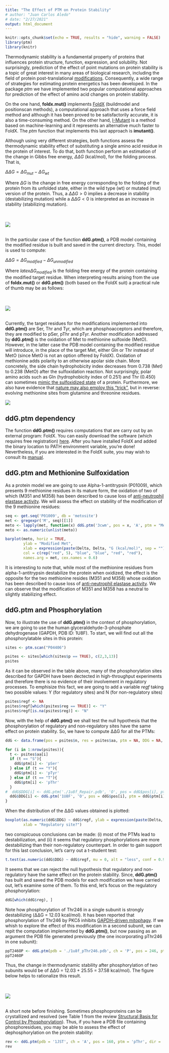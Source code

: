 ```yaml
---
title: "The Effect of PTM on Protein Stability"
# author: "Juan Carlos Aledo"
# date: "2/27/2021"
output: html_document
---
```


```r
knitr::opts_chunk$set(echo = TRUE, results = "hide", warning = FALSE)
library(ptm)
library(knitr)
```


Thermodynamic stability is a fundamental property of proteins that influences protein structure, function, expression, and solubility. Not surprisingly,  prediction of the effect of point mutations on protein stability is a topic of great interest in many areas of biological research, including the field of protein post-translational [modifications](https://academic.oup.com/bioinformatics/article/28/22/2905/240075). Consequently, a wide range of strategies for estimating protein energetics has been developed. In the package _ptm_ we have implemented two popular computational approaches for prediction of the effect of amino acid changes on protein stability. 

On the one hand, **foldx.mut()** implements [FoldX](https://www.ncbi.nlm.nih.gov/pubmed/15980494) (buildmodel and positionscan methods), a computational approach that uses a force field method and although it has been proved to be satisfactorily accurate, it is also a time-consuming method. On the other hand, [I-Mutant](https://www.ncbi.nlm.nih.gov/pubmed/15980478) is a method based on machine-learning and it represents an alternative much faster to FoldX. The _ptm_ function that implements this last approach is **imutant()**.


Although using very different strategies, both functions assess 
the thermodynamic stability effect of substituting a single amino acid residue in the protein of interest. To do that, both function perform an estimation of the change in Gibbs free energy, $\Delta\Delta G$ (kcal/mol), for the folding process. That is, 

$\Delta\Delta G = \Delta G_{mut} - \Delta G_{wt}$

Where $\Delta G$ is the change in free energy corresponding to the folding of the protein from its unfolded state, either in the wild type (wt) or mutated (mut) version of the protein. Thus, a $\Delta\Delta G > 0$ implies a decrease in stability (destabilizing mutation) while a $\Delta\Delta G < 0$ is interpreted as an increase in stability (stabilizing mutation).

<br>
<br>
![](./ddG_files/ddG.png)
<br>
<br>

In the particular case of the function **ddG.ptm()**, a PDB model containing the modified residue is built and saved in the current directory. This, model is used to compute: 

$\Delta\Delta G = \Delta G_{modified} - \Delta G_{unmodified}$

Where $latex \Delta G_{modified}$ is the folding free energy of the protein containing the modified target residue. When interpreting results arising from the use of **foldx.mut()** or **ddG.ptm()** (both based on the FoldX suit) a practical rule of thumb may be as follows:

<br>
<br>
![](./ddG_files/thumb.png)
<br>
<br>

Currently, the target residues for the modifications implemented into **ddG.ptm()** are Ser, Thr and Tyr, which are phosphoacceptors and therefore, they are modified to pSer, pThr and pTyr. Another modification addressed by **ddG.ptm()** is the oxidation of Met to methionine sulfoxide (MetO). However, in the latter case the PDB model containing the modified residue will introduce, in the place of the target Met, either Gln or Thr instead of MetO (since MetO is not an option offered by FoldX). Oxidation of methionine adds polarity to an otherwise apolar side chain. More concretely, the side chain hydrophobicity index decreases from 0.738 (Met) to 0.238 (MetO) after the sulfoxidation reaction. Not surprisingly, polar amino acids such as Gln (hydrophobicity index of 0.251) and Thr (0.450) can sometimes [mimic the sulfoxidized state](https://www.ncbi.nlm.nih.gov/pubmed/30322141) of a protein. Furthermore, we also have evidence that [nature may also employ this "trick"](https://onlinelibrary.wiley.com/doi/abs/10.1002/pro.3698), but in reverse: evolving methionine sites from glutamine and threonine residues.

![](./ddG_files/MetGln.png)

## ddG.ptm dependency 

The function **ddG.ptm()** requires computations that are carry out by an external program: FoldX. You can easily download the software (which requires free registration) [here](http://foldxsuite.crg.eu). After you have installed FoldX and added the binary location to PATH environment variable, you’re done! Nevertheless, if you are interested in the FoldX suite, you may wish to consult its [manual](http://foldxsuite.crg.eu/documentation).


## ddG.ptm and Methionine Sulfoxidation

As a protein model we are going to use Alpha-1-antitrypsin (P01009), which presents 9 methionine residues in its mature form, the oxidation of two of which (M351 and M358) has been described to cause loss of [anti-neutrophil elastase activity](https://www.ncbi.nlm.nih.gov/pubmed/10867014). We will assess the effect on stability of the modification of the 9 methionine residues:

```r
seq <- get.seq('P01009', db = 'metosite')
met <- gregexpr('M', seq)[[1]]
meto <- lapply(met, function(x) ddG.ptm('3cwm', pos = x, 'A', ptm = "MetO-Q"))
meto <- as.numeric(unlist(meto))
```


```r
barplot(meto, horiz = TRUE, 
        ylab = "Modified Met", 
        xlab = expression(paste(Delta, Delta, "G (kcal/mol)", sep = "")),
        col = c(rep("red", 5), "blue", "blue", "red", "red"),
        names.arg = met, cex.names = 0.6)
```

It is interesting to note that, while most of the methionine residues from alpha-1-antitrypsin destabilize the protein when oxidized, the effect is the opposite for the two methionine resides (M351 and M358) whose oxidation has been described to  cause loss of [anti-neutrophil elastase  activity](https://www.ncbi.nlm.nih.gov/pubmed/10867014). We can observe that the modification of M351 and M358 has a neutral to slightly stabilizing effect. 

## ddG.ptm and Phosphorylation

Now, to illustrate the use of **ddG.ptm()** in the context of phosphorylation, we are going to use the human glyceraldehyde-3-phosphate dehydrogenase (GAPDH, PDB ID: 1U8F). To start, we will find out all the phosphorylatable sites in this protein: 

```r
sites <- ptm.scan("P04406")
```

```r
psites <- sites[which(sites$p == TRUE), c(2,3,13)]
psites
```


As it can be observed in the table above, many of the phosphorylation sites described for GAPDH have been dectected in high-throughput experiments and therefore there is no evidence of their involvement in regulatory processes. To emphisize this fact, we are going to add a variable _regf_ taking two possible values: Y (for regulatory sites) and N (for non-regulatory sites)

```r
psites$regf <- NA 
psites$regf[which(psites$reg == TRUE)] <- "Y"
psites$regf[is.na(psites$reg)] <- "N"
```

Now, with the help of **ddG.ptm()** we shall test the null hypothesis that the phosphorylation of regulatory and non-regulatory sites have the same effect on protein stability. So, we have to compute ΔΔG for all the PTMs:

```r
ddG <- data.frame(pos = psites$n, res = psites$aa, ptm = NA, DDG = NA, reg = psites$reg, regf = psites$regf)

for (i in 1:nrow(psites)){
  t <- psites$aa[i]
  if (t == "S"){
    ddG$ptm[i] <- 'pSer'
  } else if (t == "Y"){
    ddG$ptm[i] <- 'pTyr'
  } else if (t == "T"){
    ddG$ptm[i] <- 'pThr'
  }
#  ddG$DDG[i] <- ddG.ptm('./1u8f_Repair.pdb', 'O', pos = ddG$pos[i], ptm = ddG$ptm[i])
  ddG$DDG[i] <- ddG.ptm('1U8F', 'O', pos = ddG$pos[i], ptm = ddG$ptm[i])
}
```

When the distribution of the ΔΔG values obtained is plotted:

```r
boxplot(as.numeric(ddG$DDG) ~ ddG$regf, ylab = expression(paste(Delta, Delta, "G (kcal/mol)", sep ="")),
        xlab = "Regulatory site?")
```

two conspicuous conclusions can be made: (i) most of the PTMs lead to destabilization, and (ii) it seems that regulatory phosphorylations are more destabilizing than their non-regulatory counterpart. In order to gain support for this last conclusion, let's carry out a t-student test:

```r
t.test(as.numeric(ddG$DDG) ~ ddG$regf, mu = 0, alt = "less", conf = 0.95, var.eq  = F, paired  = F)
```

It seems that we can reject the null hypothesis that regulatory and non-regulatory have the same effect on the protein stability. Since, **ddG.ptm()** has built and saved the PDB models for each modification we have carried out, let's examine some of them. To this end, let's focus on the regulatory phosphorylation:

```r
ddG[which(ddG$reg), ]
```

Note how phosphorylation of Thr246 in a single subunit is strongly destabilizing (ΔΔG = 12.03 kcal/mol). It has been reported that phosphorylation of Thr246 by PKCδ inhibits [GAPDH-driven mitophagy](https://www.ncbi.nlm.nih.gov/pmc/articles/PMC3696670/). If we whish to explore the effect of this modification in a second subunit, we can repit the computation implemented by **ddG.ptm()**, but now passing as an argument the PDB file generated previously (the one incorporating pThr246 in one subunit):

```r
ppT246OP <- ddG.ptm(pdb = './1u8f_pThr246.pdb', ch = 'P', pos = 246, ptm = 'pThr')
ppT246OP
```

Thus, the change in thermodynamic stability after phosphorylation of two subunits would be of ΔΔG = 12.03 + 25.55 = 37.58 kcal/mol). The figure below helps to rationalize this result.

<br>
<br>
![](./ddG_files/T246.png)
<br>
<br>


A short note before finishing. Sometimes phosphoproteins can be crystallized and resolved (see Table 1 from the review [Structural Basis for Control by Phosphorylation](https://www.ncbi.nlm.nih.gov/pubmed/11749371)). Thus, if you have a PDB file containing phosphoresidues, you may be able to assess the effect of dephosphorylation on the protein stability:

```r
rev <- ddG.ptm(pdb = '1JST', ch = 'A', pos = 160, ptm = 'pThr', dir = 'b')
rev
```




